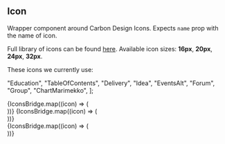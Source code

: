 

<Meta title="Components/Icon" />

## Icon

Wrapper component around Carbon Design Icons. Expects `name` prop with the name of icon.

Full library of icons can be found [here](https://www.carbondesignsystem.com/guidelines/icons/library).
Available icon sizes: **16px**, **20px**, **24px**, **32px**.

These icons we currently use:

  "Education",
  "TableOfContents",
  "Delivery",
  "Idea",
  "EventsAlt",
  "Forum",
  "Group",
  "ChartMarimekko",
];

<Canvas>
  <Story name="Default" parameters={{ design: { disable: true } }}>
    {IconsBridge.map((icon) => (
      <div className="inline-flex m-2" key={icon}>
        <Icon name={icon} size={32} />
      </div>
    ))}
  </Story>
  <Story name="Black&White" parameters={{ design: { disable: true } }}>
    {IconsBridge.map((icon) => (
      <div className="inline-flex m-2" key={icon}>
        <Icon name={icon} size={32} className="bg-black text-white" />
      </div>
    ))}
  </Story>
  <Story name="Gray_style" parameters={{ design: { disable: true } }}>
    <div className="bg-gray-900 p-10">
      {IconsBridge.map((icon) => (
        <div className="inline-flex m-2 " key={icon}>
          <Icon name={icon} size={32} className="bg-gray-800 text-gray-100" />
        </div>
      ))}
    </div>
  </Story>
</Canvas>

<ArgsTable of={Icon} />
